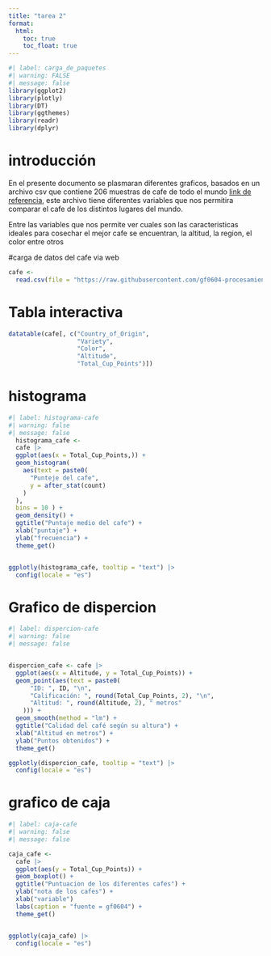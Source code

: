 ---
title: "tarea 2"
format: 
  html: 
    toc: true
    toc_float: true
---

```{r}
#| label: carga_de_paquetes
#| warning: FALSE
#| message: false
library(ggplot2)
library(plotly)
library(DT)
library(ggthemes)
library(readr)
library(dplyr)
```

# introducción

En el presente documento se plasmaran diferentes graficos, basados en un archivo csv que contiene 206 muestras de cafe de todo el mundo [link de referencia](https://github.com/fatih-boyar/coffee-quality-data-CQI), este archivo tiene diferentes variables que nos permitira comparar el cafe de los distintos lugares del mundo.

Entre las variables que nos permite ver cuales son las caracteristicas ideales para cosechar el mejor cafe se encuentran, la altitud, la region, el color entre otros

#carga de datos del cafe via web

```{r}
cafe <-
  read.csv(file = "https://raw.githubusercontent.com/gf0604-procesamientodatosgeograficos/2023-i/main/datos/cqi/coffee-quality.csv")
```

# Tabla interactiva

```{r}
datatable(cafe[, c("Country_of_Origin",
                   "Variety",
                   "Color", 
                   "Altitude", 
                   "Total_Cup_Points")])
```

# histograma

```{r}
#| label: histograma-cafe
#| warning: false
#| message: false
  histograma_cafe <-
  cafe |>
  ggplot(aes(x = Total_Cup_Points,)) +
  geom_histogram(
    aes(text = paste0(
      "Punteje del cafe",
      y = after_stat(count)
    )
  ),
  bins = 10 ) +
  geom_density() +
  ggtitle("Puntaje medio del cafe") +
  xlab("puntaje") +
  ylab("frecuencia") +
  theme_get()


ggplotly(histograma_cafe, tooltip = "text") |>
  config(locale = "es")

```

# Grafico de dispercion

```{r}
#| label: dispercion-cafe
#| warning: false
#| message: false


dispercion_cafe <- cafe |>
  ggplot(aes(x = Altitude, y = Total_Cup_Points)) +
  geom_point(aes(text = paste0(
      "ID: ", ID, "\n",
      "Calificación: ", round(Total_Cup_Points, 2), "\n",
      "Altitud: ", round(Altitude, 2), " metros"
    ))) +
  geom_smooth(method = "lm") +
  ggtitle("Calidad del café según su altura") +
  xlab("Altitud en metros") +
  ylab("Puntos obtenidos") +
  theme_get()

ggplotly(dispercion_cafe, tooltip = "text") |>
  config(locale = "es")

```

# grafico de caja

```{r}
#| label: caja-cafe
#| warning: false
#| message: false

caja_cafe <-
  cafe |>
  ggplot(aes(y = Total_Cup_Points)) +
  geom_boxplot() +
  ggtitle("Puntuacion de los diferentes cafes") +
  ylab("nota de los cafes") +
  xlab("variable")
  labs(caption = "fuente = gf0604") +
  theme_get()


ggplotly(caja_cafe) |>
  config(locale = "es")
```
